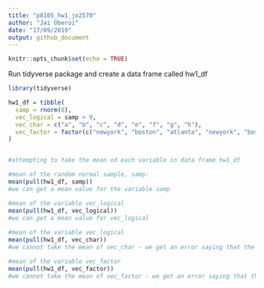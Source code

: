 ```yaml
---
title: "p8105_hw1_jo2570"
author: "Jai Oberoi"
date: "17/09/2019"
output: github_document
---
```


```r
knitr::opts_chunk$set(echo = TRUE)
```

Run tidyverse package and create a data frame called hw1_df
```r
library(tidyverse)

hw1_df = tibble( 
  samp = rnorm(8),
  vec_logical = samp > 0,
  vec_char = c("a", "b", "c", "d", "e", "f", "g", "h"),
  vec_factor = factor(c("newyork", "boston", "atlanta", "newyork", "boston", "atlanta", "newyork", "boston"))
)


#attempting to take the mean od each variable in data frame hw1_df 

#mean of the random normal sample, samp: 
mean(pull(hw1_df, samp))
#we can get a mean value for the variable samp  

#mean of the variable vec_logical
mean(pull(hw1_df, vec_logical))  
#we can get a mean value for vec_logical 
    
#mean of the variable vec_logical
mean(pull(hw1_df, vec_char))  
#we cannot take the mean of vec_char - we get an error saying that the argument is not numeric or logical 

#mean of the variable vec_factor
mean(pull(hw1_df, vec_factor)) 
#we cannot take the mean of vec_factor - we get an error saying that the argument is not numeric or logical 

```



